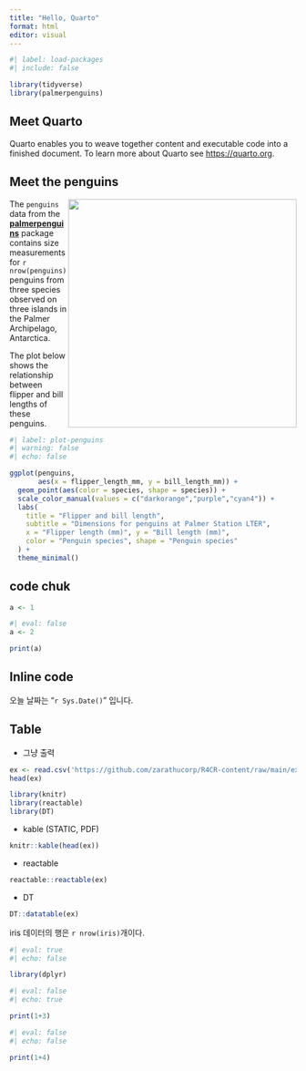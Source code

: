 ```yaml
---
title: "Hello, Quarto"
format: html
editor: visual
---
```


```r
#| label: load-packages
#| include: false

library(tidyverse)
library(palmerpenguins)
```

## Meet Quarto

Quarto enables you to weave together content and executable code into a finished document. To learn more about Quarto see <https://quarto.org>.

## Meet the penguins

![](https://raw.githubusercontent.com/quarto-dev/quarto-web/main/docs/get-started/hello/rstudio/lter_penguins.png){style="float:right;" fig-alt="Illustration of three species of Palmer Archipelago penguins: Chinstrap, Gentoo, and Adelie. Artwork by @allison_horst." width="401"}

The `penguins` data from the [**palmerpenguins**](https://allisonhorst.github.io/palmerpenguins "palmerpenguins R package") package contains size measurements for `r nrow(penguins)` penguins from three species observed on three islands in the Palmer Archipelago, Antarctica.

The plot below shows the relationship between flipper and bill lengths of these penguins.

```r
#| label: plot-penguins
#| warning: false
#| echo: false

ggplot(penguins, 
       aes(x = flipper_length_mm, y = bill_length_mm)) +
  geom_point(aes(color = species, shape = species)) +
  scale_color_manual(values = c("darkorange","purple","cyan4")) +
  labs(
    title = "Flipper and bill length",
    subtitle = "Dimensions for penguins at Palmer Station LTER",
    x = "Flipper length (mm)", y = "Bill length (mm)",
    color = "Penguin species", shape = "Penguin species"
  ) +
  theme_minimal()
```

## code chuk

```r
a <- 1
```

```r
#| eval: false
a <- 2
```

```r
print(a)
```

## Inline code

오늘 날짜는 "`r Sys.Date()`" 입니다.

## Table

-   그냥 출력

```r
ex <- read.csv('https://github.com/zarathucorp/R4CR-content/raw/main/example_g1e.csv')
head(ex)
```

```r
library(knitr)
library(reactable)
library(DT)
```

-   kable (STATIC, PDF)

```r
knitr::kable(head(ex))
```

-   reactable

```r
reactable::reactable(ex)
```

-   DT

```r
DT::datatable(ex)
```


iris 데이터의 행은 `r nrow(iris)`개이다. 



```r
#| eval: true
#| echo: false

library(dplyr)
```


```r
#| eval: false
#| echo: true

print(1+3)
```


```r
#| eval: false
#| echo: false

print(1+4)
```


